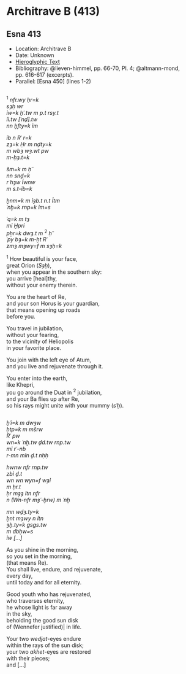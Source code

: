 # Architrave B (413) {-}

## Esna 413 {-}

<style>  
  
  .col2 {  
    columns: 2 320px;         /* number of columns and width in pixels*/  
    -webkit-columns: 2 320px; /* chrome, safari */  
    -moz-columns: 2 320px;    /* firefox */  
    -webkit-column-break-inside: avoid;  
    -page-break-inside: avoid;  
    -break-inside: avoid;  
  }  
  
</style>  

- Location: Architrave B
- Date: Unknown
- [Hieroglyphic Text](https://www.ifao.egnet.net/uploads/publications/enligne/Temples-Esna004.pdf#page=58){target="_blank"}  
- Bibliography: @lieven-himmel, pp. 66-70, Pl. 4; @altmann-mond, pp. 616-617 (excerpts).  
- Parallel: [Esna 450] (lines 1-2)

<div class="col2">

^1^ *nfr.wy ḥr=k*  
*sȝḥ wr*  
*ỉw=k ḫʿ.tw m p.t rsy.t*  
*ỉỉ.tw [ʿnḏ].tw*  
*nn ḫfty=k ỉm*  
   
*ỉb n Rʿ r=k*  
*zȝ=k Ḥr m nḏty=k*  
*m wbȝ wȝ.wt pw*  
*m-ḥȝ.t=k*  
   
*šm=k m ḥʿʿ*  
*nn snḏ=k*  
*r hȝw Ỉwnw*  
*m s.t-ỉb=k*  
   
*ẖnm=k m ỉȝb.t n.t Ỉtm*  
*ʿnḫ=k rnp=k ỉm=s*  
   
*ʿq=k m tȝ*  
*mỉ Ḫprỉ*  
*pẖr=k dwȝ.t m* ^2^ *ḥʿʿ*  
*ʿpy bȝ=k m-ḫt Rʿ*  
*zmȝ mȝwy=f m sȝḥ=k*   
  
^1^ How beautiful is your face,  
great Orion (*Sȝḥ*),  
when you appear in the southern sky:  
you arrive [heal]thy,   
without your enemy therein.   
   
You are the heart of Re,  
and your son Horus is your guardian,  
that means opening up roads    
before you.  
    
You travel in jubilation,   
without your fearing,   
to the vicinity of Heliopolis  
in your favorite place.  
   
You join with the left eye of Atum,  
and you live and rejuvenate through it.  
  
You enter into the earth,   
like Khepri,   
you go around the Duat in ^2^ jubilation,    
and your Ba flies up after Re,   
so his rays might unite with your mummy (*sʿḥ*).  

</div>

<div class="col2">

*ḫʿỉ=k m dwȝw *  
*ḥtp=k m mšrw*  
*Rʿ pw*  
*wn=k ʿnḫ.tw ḏd.tw rnp.tw*  
*mỉ rʿ-nb*  
*r-mn mỉn ḏ.t nḥḥ*  
   
*hwnw nfr rnp.tw *  
*zbỉ ḏ.t*  
*wn wn wyn=f wȝỉ*  
*m ḥr.t*  
*ḥr mȝȝ ỉtn nfr*  
*n (Wn-nfr mȝʿ-ḫrw) m ʿnḫ*  
   
*mn wḏȝ.ty=k *  
*ḫnt mȝwy n ỉtn*  
*ȝḫ.ty=k gsgs.tw*  
*m dbḥw=s *   
*ỉw [...]*  
  
As you shine in the morning,    
so you set in the morning,    
(that means Re).  
You shall live, endure, and rejuvenate,  
every day,  
until today and for all eternity.  
  
Good youth who has rejuvenated,   
who traverses eternity,   
he whose light is far away     
in the sky,  
beholding the good sun disk  
of (Wennefer justified)| in life.  
  
Your two *wedjat*-eyes endure  
within the rays of the sun disk;  
your two *akhet*-eyes are restored  
with their pieces;  
and [...]

</div>